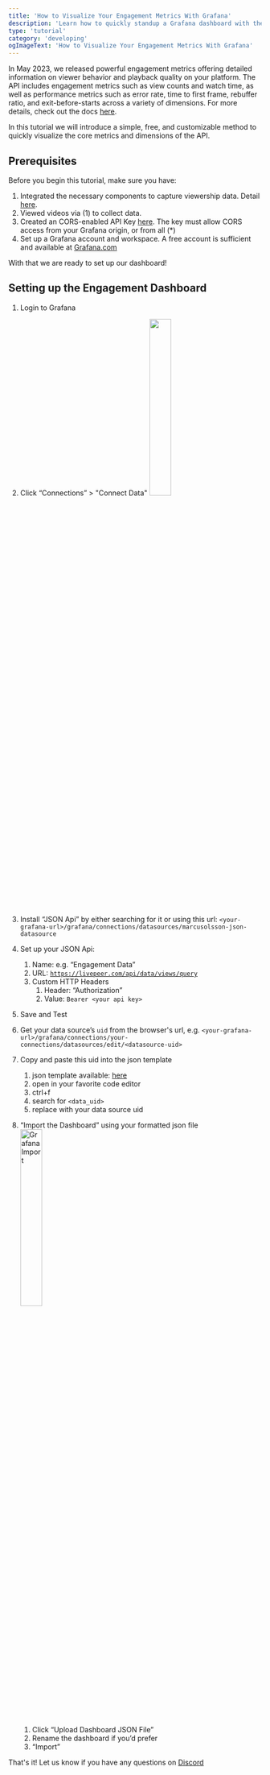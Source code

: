 ```yaml
---
title: 'How to Visualize Your Engagement Metrics With Grafana'
description: 'Learn how to quickly standup a Grafana dashboard with the core engagement and performance metrics of your video platform'
type: 'tutorial'
category: 'developing'
ogImageText: 'How to Visualize Your Engagement Metrics With Grafana'
---
```



<BlogHeader />

In May 2023, we released powerful engagement metrics offering detailed information on viewer behavior and playback quality on your platform.
The API includes engagement metrics such as view counts and watch time, as well as performance metrics such as error rate, time to first frame, rebuffer ratio, and exit-before-starts across a variety of dimensions.
For more details, check out the docs [here](/guides/developing/viewer-engagement).

In this tutorial we will introduce a simple, free, and customizable method to quickly visualize the core metrics and dimensions of the API.

## Prerequisites

Before you begin this tutorial, make sure you have:

1. Integrated the necessary components to capture viewership data. Detail [here](/guides/developing/viewer-engagement#registering-views).
2. Viewed videos via (1) to collect data.
3. Created an CORS-enabled API Key [here](https://livepeer.com/dashboard/developers/api-keys). The key must allow CORS access from your Grafana origin, or from all (\*)
4. Set up a Grafana account and workspace. A free account is sufficient and available at [Grafana.com](https://grafana.com/)

With that we are ready to set up our dashboard!

## Setting up the Engagement Dashboard

1. Login to Grafana
2. Click “Connections” > "Connect Data"
   <img src="/images/tutorials/grafana-connections.jpg" alt="" width="30%" />

3. Install “JSON Api” by either searching for it or using this url: `<your-grafana-url>/grafana/connections/datasources/marcusolsson-json-datasource`
4. Set up your JSON Api:
   1. Name: e.g. “Engagement Data”
   2. URL: [`https://livepeer.com/api/data/views/query`](https://livepeer.com/api/data/views/query)
   3. Custom HTTP Headers
      1. Header: “Authorization”
      2. Value: `Bearer <your api key>`
5. Save and Test
6. Get your data source’s `uid` from the browser's url, e.g. `<your-grafana-url>/grafana/connections/your-connections/datasources/edit/<datasource-uid>`
7. Copy and paste this uid into the json template
   1. json template available: [here](https://gist.github.com/ecmulli/20d7f24c784ba17eb53278c3014ac638)
   2. open in your favorite code editor
   3. ctrl+f
   4. search for `<data_uid>`
   5. replace with your data source uid
8. “Import the Dashboard” using your formatted json file
   <img src="/images/tutorials/grafana-import-dashboard.jpg" title="Grafana Import" width="30%" />

   1. Click “Upload Dashboard JSON File”
   2. Rename the dashboard if you’d prefer
   3. “Import”

That's it! Let us know if you have any questions on [Discord](https://discord.gg/livepeer)
